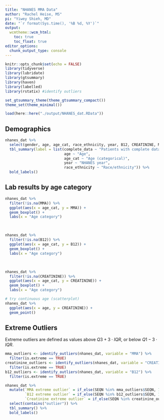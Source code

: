 ```yaml
---
title: "NHANES MMA Data"
author: "Rachel Heise, MS"
pi: "Yiwey Shieh, MD"
date: "`r format(Sys.time(), '%B %d, %Y')`"
output: 
  wcmtheme::wcm_html: 
    toc: true
    toc_float: true
editor_options: 
  chunk_output_type: console
---
```


```r
knitr::opts_chunk$set(echo = FALSE)
library(tidyverse)
library(lubridate)
library(gtsummary)
library(haven)
library(labelled)
library(rstatix) #identify outliers

set_gtsummary_theme(theme_gtsummary_compact())
theme_set(theme_minimal())

load(here::here("./output/NHANES_dat.RData"))
```

## Demographics

```r
nhanes_dat %>% 
  select(gender, age, age_cat, race_ethnicity, year, B12, CREATININE, MMA, complete_data) %>% 
  tbl_summary(label = list(complete_data ~ "Patients with complete data (B12, creatinine, MMA)",
                           age ~ "Age",
                           age_cat ~ "Age (categorical)",
                           year ~ "NHANES year",
                           race_ethnicity ~ "Race/ethnicity")) %>% 
  bold_labels()
```

## Lab results by age category

```r
nhanes_dat %>% 
  filter(!is.na(MMA)) %>% 
  ggplot(aes(x = age_cat, y = MMA)) +
  geom_boxplot() +
  labs(x = "Age category")
```

<br>

```r
nhanes_dat %>% 
  filter(!is.na(B12)) %>% 
  ggplot(aes(x = age_cat, y = B12)) +
  geom_boxplot() +
  labs(x = "Age category")
```

<br>

```r
nhanes_dat %>% 
  filter(!is.na(CREATININE)) %>% 
  ggplot(aes(x = age_cat, y = CREATININE)) +
  geom_boxplot() +
  labs(x = "Age category")
```

```r
# try continuous age (scatterplot)
nhanes_dat %>% 
  ggplot(aes(x = age, y = CREATININE)) +
  geom_point()
```


## Extreme Outliers

Extreme outliers are defined as values above $Q3 + 3 \cdot IQR$, or below $Q1 - 3 \cdot IQR$.

```r
mma_outliers <- identify_outliers(nhanes_dat, variable = "MMA") %>% 
  filter(is.extreme == TRUE)
creatinine_outliers <- identify_outliers(nhanes_dat, variable = "CREATININE") %>% 
  filter(is.extreme == TRUE)
b12_outliers <- identify_outliers(nhanes_dat, variable = "B12") %>% 
  filter(is.extreme == TRUE)

nhanes_dat %>% 
  mutate(`MMA extreme outlier` = if_else(SEQN %in% mma_outliers$SEQN, 1, 0),
         `B12 extreme outlier` = if_else(SEQN %in% b12_outliers$SEQN, 1, 0),
         `Creatinine extreme outlier` = if_else(SEQN %in% creatinine_outliers$SEQN, 1, 0)) %>% 
  select(contains("outlier")) %>% 
  tbl_summary() %>% 
  bold_labels()
```

